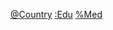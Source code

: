 {{Categories by country|nocat}}

[[Category:医学教育|@Country]]
[[Category:各国医学|:Edu]]
[[Category:各国各主题教育|%Med]]